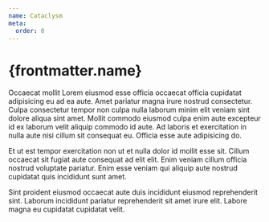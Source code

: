 ```yaml
---
name: Cataclysm
meta:
  order: 0
---
```


# {frontmatter.name}

Occaecat mollit Lorem eiusmod esse officia occaecat officia cupidatat adipisicing eu ad ea aute. Amet pariatur magna irure nostrud consectetur. Culpa consectetur tempor non culpa nulla laborum minim elit veniam sint dolore aliqua sint amet. Mollit commodo eiusmod culpa enim aute excepteur id ex laborum velit aliquip commodo id aute. Ad laboris et exercitation in nulla aute nisi cillum sit consequat eu. Officia esse aute adipisicing do.

Et ut est tempor exercitation non ut et nulla dolor id mollit esse sit. Cillum occaecat sit fugiat aute consequat ad elit elit. Enim veniam cillum officia nostrud voluptate pariatur. Enim esse veniam qui aliquip aute nostrud cupidatat quis incididunt sunt amet.

Sint proident eiusmod occaecat aute duis incididunt eiusmod reprehenderit sint. Laborum incididunt pariatur reprehenderit sit amet irure elit. Labore magna eu cupidatat cupidatat velit.
